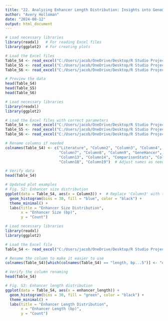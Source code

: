 ---
title: "22. Analyzing Enhancer Length Distribution: Insights into Genomic Regulatory Complexity"
author: "Avery Holloman"
date: "2024-08-12"
output: html_document
---

```{r}
# Load necessary libraries
library(readxl)   # For reading Excel files
library(ggplot2)  # For creating plots

# Load the Excel files
Table_S4 <- read_excel("C:/Users/jacob/OneDrive/Desktop/R Studio Projects 2024/Datasets/Table S4.xlsx")
Table_S5 <- read_excel("C:/Users/jacob/OneDrive/Desktop/R Studio Projects 2024/Datasets/Table_S5.xlsx")
Table_S6 <- read_excel("C:/Users/jacob/OneDrive/Desktop/R Studio Projects 2024/Datasets/Table_S6.xlsx")

# Preview the data
head(Table_S4)
head(Table_S5)
head(Table_S6)
```


```{r}
# Load necessary libraries
library(readxl)
library(ggplot2)

# Load the Excel files with correct parameters
Table_S4 <- read_excel("C:/Users/jacob/OneDrive/Desktop/R Studio Projects 2024/Datasets/Table S4.xlsx", sheet = "Sheet1", skip = 1)
Table_S5 <- read_excel("C:/Users/jacob/OneDrive/Desktop/R Studio Projects 2024/Datasets/Table_S5.xlsx", sheet = "Sheet1", skip = 1)
Table_S6 <- read_excel("C:/Users/jacob/OneDrive/Desktop/R Studio Projects 2024/Datasets/Table_S6.xlsx", sheet = "Sheet1", skip = 1)

# Rename columns if needed
colnames(Table_S4) <- c("Literature", "Column2", "Column3", "Column4", "Column5", "Column6", 
                        "Column7", "Column8", "Column9", "GeneHancer", "Column11", "Column12", 
                        "Column13", "Column14", "ComparisonStats", "Column16", "Column17", 
                        "Column18", "Column19")  # Adjust names as needed

# Verify data
head(Table_S4)

# Updated plot examples
# Fig. S2: Enhancer size distribution
ggplot(data = Table_S4, aes(x = Column3)) +  # Replace 'Column3' with the correct column name
  geom_histogram(bins = 30, fill = "blue", color = "black") +
  theme_minimal() +
  labs(title = "Enhancer Size Distribution",
       x = "Enhancer Size (bp)",
       y = "Count")


```


```{r}
# Load necessary libraries
library(readxl)
library(ggplot2)

# Load the Excel file
Table_S4 <- read_excel("C:/Users/jacob/OneDrive/Desktop/R Studio Projects 2024/Datasets/Table S4.xlsx", sheet = "Sheet1", skip = 1)

# Rename the column to make it easier to use
colnames(Table_S4)[which(colnames(Table_S4) == "length, bp...5")] <- "enhancer_length"

# Verify the column renaming
head(Table_S4)

# Fig. S3: Enhancer length distribution
ggplot(data = Table_S4, aes(x = enhancer_length)) +
  geom_histogram(bins = 30, fill = "green", color = "black") +
  theme_minimal() +
  labs(title = "Enhancer Length Distribution",
       x = "Enhancer Length (bp)",
       y = "Count")

```


